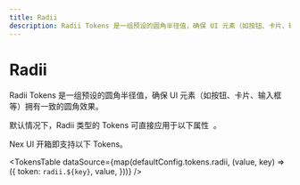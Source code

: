 ```yaml
---
title: Radii
description: Radii Tokens 是一组预设的圆角半径值，确保 UI 元素（如按钮、卡片、输入框等）拥有一致的圆角效果。
---
```



# Radii

Radii Tokens 是一组预设的圆角半径值，确保 UI 元素（如按钮、卡片、输入框等）拥有一致的圆角效果。

<Callout type='info'>
  <span className='x:float-left'>
    默认情况下，Radii 类型的 Tokens 可直接应用于以下属性&nbsp;
  </span>
  <AvailableProps.Radii />
  <span>。</span>
</Callout>

Nex UI 开箱即支持以下 Tokens。

<TokensTable
  dataSource={map(defaultConfig.tokens.radii, (value, key) => ({
    token: `radii.${key}`,
    value,
  }))}
/>
